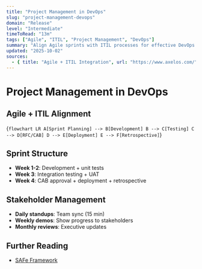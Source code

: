 ```yaml
---
title: "Project Management in DevOps"
slug: "project-management-devops"
domain: "Release"
level: "Intermediate"
timeToRead: "13m"
tags: ["Agile", "ITIL", "Project Management", "DevOps"]
summary: "Align Agile sprints with ITIL processes for effective DevOps project delivery and stakeholder management."
updated: "2025-10-02"
sources:
  - { title: "Agile + ITIL Integration", url: "https://www.axelos.com/" }
---
```


# Project Management in DevOps

## Agile + ITIL Alignment

<Diagram>{`
flowchart LR
    A[Sprint Planning] --> B[Development]
    B --> C[Testing]
    C --> D[RFC/CAB]
    D --> E[Deployment]
    E --> F[Retrospective]
`}</Diagram>

## Sprint Structure

- **Week 1-2**: Development + unit tests
- **Week 3**: Integration testing + UAT
- **Week 4**: CAB approval + deployment + retrospective

## Stakeholder Management

- **Daily standups**: Team sync (15 min)
- **Weekly demos**: Show progress to stakeholders
- **Monthly reviews**: Executive updates

## Further Reading

- [SAFe Framework](https://scaledagileframework.com/)
